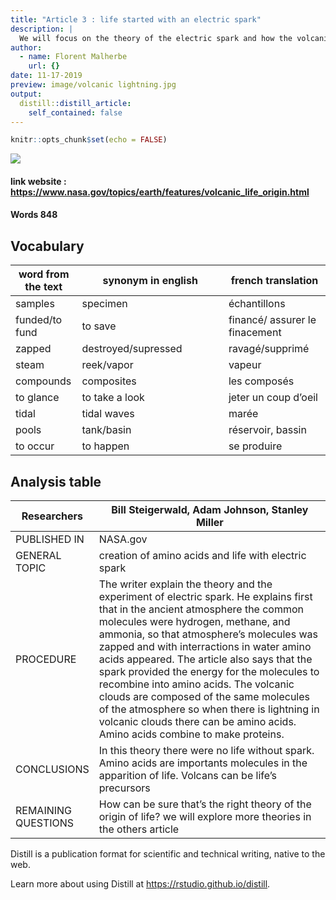 ```yaml
---
title: "Article 3 : life started with an electric spark"
description: |
  We will focus on the theory of the electric spark and how the volcanic eruptions combine with lightning to create life.
author:
  - name: Florent Malherbe
    url: {}
date: 11-17-2019
preview: image/volcanic lightning.jpg
output:
  distill::distill_article:
    self_contained: false
---
```


```r
knitr::opts_chunk$set(echo = FALSE)
```

![]( https://www.sciencesetavenir.fr/assets/img/2015/04/23/cover-r4x3w1000-57df5425d9fb4-calbuco-6-sciences-et-avenir.jpg)

#### link website : <https://www.nasa.gov/topics/earth/features/volcanic_life_origin.html>
#### Words 848

## Vocabulary

| word from the text | synonym in english                        | french translation            |
| ------------------ | ----------------------------------------- | ----------------------------- |
| samples            | specimen                                  | échantillons                  |
| funded/to fund     | to save                                   | financé/ assurer le finacement|
| zapped             | destroyed/supressed                       | ravagé/supprimé               |
| steam              | reek/vapor                                | vapeur                        |
| compounds          | composites                                | les composés                  |
| to glance          | to take a look                            | jeter un coup d'oeil          |
| tidal              | tidal waves                               | marée                         |
| pools              | tank/basin                                | réservoir, bassin             |
| to occur           | to happen                                 | se produire                   |

## Analysis table

| Researchers         | Bill Steigerwald, Adam Johnson, Stanley Miller                                                                                                                                                                                                      |
| ------------------- | --------------------------------------------------------------------------------------------------------------------------------------------------------------------------------------------------------------------------------------------- |
| PUBLISHED IN        | NASA.gov                                                                                                                                                                                                                         |
| GENERAL TOPIC       | creation of amino acids and life with electric spark                                                                                                                                                                                                 |
| PROCEDURE           | The writer explain the theory and the experiment of electric spark. He explains first that in the ancient atmosphere the common molecules were hydrogen, methane, and ammonia, so that atmosphere's molecules was zapped and with interractions in water amino acids appeared. The article also says that the spark provided the energy for the molecules to recombine into amino acids. The volcanic clouds are composed of the same molecules of the atmosphere so when there is lightning in volcanic clouds there can be amino acids. Amino acids combine to make proteins.                                                                                                                                                                    |
| CONCLUSIONS         | In this theory there were no life without spark. Amino acids are importants molecules in the apparition of life. Volcans can be life's precursors                                                                                                                                                                    |
| REMAINING QUESTIONS | How can be sure that's the right theory of the origin of life? we will explore more theories in the others article                                                                                                                                                                                |



Distill is a publication format for scientific and technical writing, native to the web.

Learn more about using Distill at <https://rstudio.github.io/distill>.

